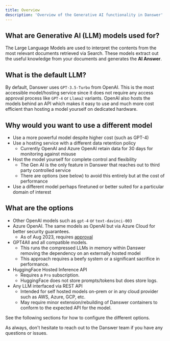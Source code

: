 ```yaml
---
title: Overview
description: 'Overview of the Generative AI functionality in Danswer'
---
```


## What are Generative AI (LLM) models used for?
The Large Language Models are used to interpret the contents from the most relevant documents retrieved via Search.
These models extract out the useful knowledge from your documents and generates the **AI Answer**.

## What is the default LLM?
By default, Danswer uses `GPT-3.5-Turbo` from OpenAI. This is the most accessible model/hosting service since it does
not require any access approval process like `GPT-4` or `Llama2` variants.
OpenAI also hosts the models behind an API which makes it easy to use and much more cost efficient than hosting a model
yourself on dedicated hardware.

## Why would you want to use a different model
- Use a more powerful model despite higher cost (such as GPT-4)
- Use a hosting service with a different data retention policy
    - Currently OpenAI and Azure OpenAI retain data for 30 days for monitoring against misuse
- Host the model yourself for complete control and flexibility
    - The Gen AI is the only feature in Danswer that reaches out to third party controlled service
    - There are options (see below) to avoid this entirely but at the cost of performance
- Use a different model perhaps finetuned or better suited for a particular domain of interest

## What are the options
- Other OpenAI models such as `gpt-4` or `text-davinci-003`
- Azure OpenAI. The same models as OpenAI but via Azure Cloud for better security guarantees.
    - As of Aug 2023, requires [approval](https://customervoice.microsoft.com/Pages/ResponsePage.aspx?id=v4j5cvGGr0GRqy180BHbR7en2Ais5pxKtso_Pz4b1_xUOFA5Qk1UWDRBMjg0WFhPMkIzTzhKQ1dWNyQlQCN0PWcu)
- GPT4All and all compatible models.
    - This runs the compressed LLMs in memory within Danswer removing the dependency on an externally hosted model
    - This approach requires a beefy system or a significant sacrifice in performance.
- HuggingFace Hosted Inference API
    - Requires a `Pro` subscription.
    - HuggingFace does not store prompts/tokens but does store logs.
- Any LLM interfaced via REST API
    - Intended for self hosted models on-prem or in any cloud provider such as AWS, Azure, GCP, etc.
    - May require minor extension/rebuilding of Danswer containers to conform to the expected API for the model.

See the following sections for how to configure the different options.

As always, don't hesitate to reach out to the Danswer team if you have any questions or issues.